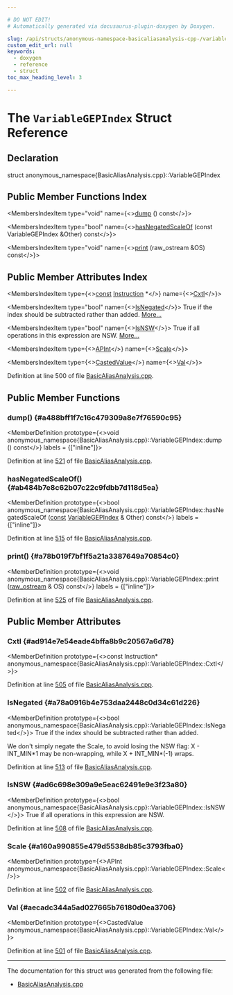 ```yaml
---

# DO NOT EDIT!
# Automatically generated via docusaurus-plugin-doxygen by Doxygen.

slug: /api/structs/anonymous-namespace-basicaliasanalysis-cpp-/variablegepindex
custom_edit_url: null
keywords:
  - doxygen
  - reference
  - struct
toc_max_heading_level: 3

---
```





# The `VariableGEPIndex` Struct Reference

<DoxygenPage pluginConfig={pluginConfig}>



## Declaration

<CodeBlock>struct anonymous_namespace{BasicAliasAnalysis.cpp}::VariableGEPIndex</CodeBlock>

## Public Member Functions Index

<MembersIndex>

<MembersIndexItem
  type="void"
  name={<><a href="#a488bff1f7c16c479309a8e7f76590c95">dump</a> () const</>}>
</MembersIndexItem>

<MembersIndexItem
  type="bool"
  name={<><a href="#ab484b7e8c62b07c22c9fdbb7d118d5ea">hasNegatedScaleOf</a> (const VariableGEPIndex &amp;Other) const</>}>
</MembersIndexItem>

<MembersIndexItem
  type="void"
  name={<><a href="#a78b019f7bf1f5a21a3387649a70854c0">print</a> (raw&#95;ostream &amp;OS) const</>}>
</MembersIndexItem>

</MembersIndex>

## Public Member Attributes Index

<MembersIndex>

<MembersIndexItem
  type={<><a href="/docs/api/files/lib/lib/target/lib/target/aarch64/aarch64promoteconstant-cpp/#a90f8350fecae261c25be85d38b451bff">const</a> <a href="/docs/api/classes/llvm/instruction">Instruction</a> &#42;</>}
  name={<><a href="#ad914e7e54eade4bffa8b9c20567a6d78">CxtI</a></>}>
</MembersIndexItem>

<MembersIndexItem
  type="bool"
  name={<><a href="#a78a0916b4e753daa2448c0d34c61d226">IsNegated</a></>}>
True if the index should be subtracted rather than added. <a href="#a78a0916b4e753daa2448c0d34c61d226">More...</a>
</MembersIndexItem>

<MembersIndexItem
  type="bool"
  name={<><a href="#ad6c698e309a9e5eac62491e9e3f23a80">IsNSW</a></>}>
True if all operations in this expression are NSW. <a href="#ad6c698e309a9e5eac62491e9e3f23a80">More...</a>
</MembersIndexItem>

<MembersIndexItem
  type={<><a href="/docs/api/classes/llvm/apint">APInt</a></>}
  name={<><a href="#a160a990855e479d5538db85c3793fba0">Scale</a></>}>
</MembersIndexItem>

<MembersIndexItem
  type={<><a href="/docs/api/structs/anonymous-namespace-basicaliasanalysis-cpp-/castedvalue">CastedValue</a></>}
  name={<><a href="#aecadc344a5ad027665b76180d0ea3706">Val</a></>}>
</MembersIndexItem>

</MembersIndex>


Definition at line 500 of file <a href="/docs/api/files/lib/lib/analysis/basicaliasanalysis-cpp">BasicAliasAnalysis.cpp</a>.

<SectionDefinition>

## Public Member Functions

### dump() {#a488bff1f7c16c479309a8e7f76590c95}

<MemberDefinition
  prototype={<>void anonymous&#95;namespace&#123;BasicAliasAnalysis.cpp&#125;::VariableGEPIndex::dump () const</>}
  labels = {["inline"]}>

Definition at line <a href="/docs/api/files/lib/lib/analysis/basicaliasanalysis-cpp/#l00521">521</a> of file <a href="/docs/api/files/lib/lib/analysis/basicaliasanalysis-cpp">BasicAliasAnalysis.cpp</a>.
</MemberDefinition>

### hasNegatedScaleOf() {#ab484b7e8c62b07c22c9fdbb7d118d5ea}

<MemberDefinition
  prototype={<>bool anonymous&#95;namespace&#123;BasicAliasAnalysis.cpp&#125;::VariableGEPIndex::hasNegatedScaleOf (<a href="/docs/api/files/lib/lib/target/lib/target/aarch64/aarch64promoteconstant-cpp/#a90f8350fecae261c25be85d38b451bff">const</a> <a href="/docs/api/structs/anonymous-namespace-basicaliasanalysis-cpp-/variablegepindex">VariableGEPIndex</a> &amp; Other) const</>}
  labels = {["inline"]}>

Definition at line <a href="/docs/api/files/lib/lib/analysis/basicaliasanalysis-cpp/#l00515">515</a> of file <a href="/docs/api/files/lib/lib/analysis/basicaliasanalysis-cpp">BasicAliasAnalysis.cpp</a>.
</MemberDefinition>

### print() {#a78b019f7bf1f5a21a3387649a70854c0}

<MemberDefinition
  prototype={<>void anonymous&#95;namespace&#123;BasicAliasAnalysis.cpp&#125;::VariableGEPIndex::print (<a href="/docs/api/classes/llvm/raw-ostream">raw&#95;ostream</a> &amp; OS) const</>}
  labels = {["inline"]}>

Definition at line <a href="/docs/api/files/lib/lib/analysis/basicaliasanalysis-cpp/#l00525">525</a> of file <a href="/docs/api/files/lib/lib/analysis/basicaliasanalysis-cpp">BasicAliasAnalysis.cpp</a>.
</MemberDefinition>

</SectionDefinition>

<SectionDefinition>

## Public Member Attributes

### CxtI {#ad914e7e54eade4bffa8b9c20567a6d78}

<MemberDefinition
  prototype={<>const Instruction&#42; anonymous&#95;namespace&#123;BasicAliasAnalysis.cpp&#125;::VariableGEPIndex::CxtI</>}>

Definition at line <a href="/docs/api/files/lib/lib/analysis/basicaliasanalysis-cpp/#l00505">505</a> of file <a href="/docs/api/files/lib/lib/analysis/basicaliasanalysis-cpp">BasicAliasAnalysis.cpp</a>.
</MemberDefinition>

### IsNegated {#a78a0916b4e753daa2448c0d34c61d226}

<MemberDefinition
  prototype={<>bool anonymous&#95;namespace&#123;BasicAliasAnalysis.cpp&#125;::VariableGEPIndex::IsNegated</>}>
True if the index should be subtracted rather than added.

We don&#39;t simply negate the Scale, to avoid losing the NSW flag: X - INT&#95;MIN&#42;1 may be non-wrapping, while X + INT&#95;MIN&#42;(-1) wraps.

Definition at line <a href="/docs/api/files/lib/lib/analysis/basicaliasanalysis-cpp/#l00513">513</a> of file <a href="/docs/api/files/lib/lib/analysis/basicaliasanalysis-cpp">BasicAliasAnalysis.cpp</a>.
</MemberDefinition>

### IsNSW {#ad6c698e309a9e5eac62491e9e3f23a80}

<MemberDefinition
  prototype={<>bool anonymous&#95;namespace&#123;BasicAliasAnalysis.cpp&#125;::VariableGEPIndex::IsNSW</>}>
True if all operations in this expression are NSW.

Definition at line <a href="/docs/api/files/lib/lib/analysis/basicaliasanalysis-cpp/#l00508">508</a> of file <a href="/docs/api/files/lib/lib/analysis/basicaliasanalysis-cpp">BasicAliasAnalysis.cpp</a>.
</MemberDefinition>

### Scale {#a160a990855e479d5538db85c3793fba0}

<MemberDefinition
  prototype={<>APInt anonymous&#95;namespace&#123;BasicAliasAnalysis.cpp&#125;::VariableGEPIndex::Scale</>}>

Definition at line <a href="/docs/api/files/lib/lib/analysis/basicaliasanalysis-cpp/#l00502">502</a> of file <a href="/docs/api/files/lib/lib/analysis/basicaliasanalysis-cpp">BasicAliasAnalysis.cpp</a>.
</MemberDefinition>

### Val {#aecadc344a5ad027665b76180d0ea3706}

<MemberDefinition
  prototype={<>CastedValue anonymous&#95;namespace&#123;BasicAliasAnalysis.cpp&#125;::VariableGEPIndex::Val</>}>

Definition at line <a href="/docs/api/files/lib/lib/analysis/basicaliasanalysis-cpp/#l00501">501</a> of file <a href="/docs/api/files/lib/lib/analysis/basicaliasanalysis-cpp">BasicAliasAnalysis.cpp</a>.
</MemberDefinition>

</SectionDefinition>

<hr/>

The documentation for this struct was generated from the following file:

<ul>
<li><a href="/docs/api/files/lib/lib/analysis/basicaliasanalysis-cpp">BasicAliasAnalysis.cpp</a></li>
</ul>

</DoxygenPage>

